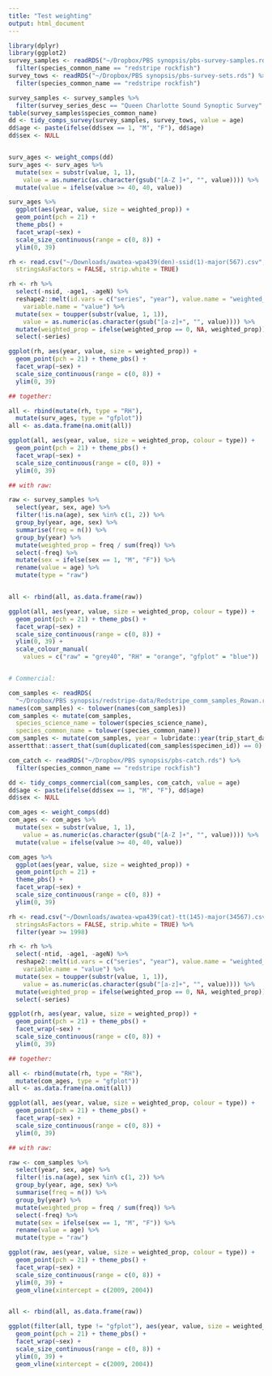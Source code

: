 ```yaml
---
title: "Test weighting"
output: html_document
---
```


```r
library(dplyr)
library(ggplot2)
survey_samples <- readRDS("~/Dropbox/PBS synopsis/pbs-survey-samples.rds") %>% 
  filter(species_common_name == "redstripe rockfish")
survey_tows <- readRDS("~/Dropbox/PBS synopsis/pbs-survey-sets.rds") %>%
  filter(species_common_name == "redstripe rockfish")

survey_samples <- survey_samples %>%
  filter(survey_series_desc == "Queen Charlotte Sound Synoptic Survey" )
table(survey_samples$species_common_name)
dd <- tidy_comps_survey(survey_samples, survey_tows, value = age)
dd$age <- paste(ifelse(dd$sex == 1, "M", "F"), dd$age)
dd$sex <- NULL


surv_ages <- weight_comps(dd)
surv_ages <- surv_ages %>%
  mutate(sex = substr(value, 1, 1),
    value = as.numeric(as.character(gsub("[A-Z ]+", "", value)))) %>%
  mutate(value = ifelse(value >= 40, 40, value))

surv_ages %>%
  ggplot(aes(year, value, size = weighted_prop)) +
  geom_point(pch = 21) +
  theme_pbs() +
  facet_wrap(~sex) +
  scale_size_continuous(range = c(0, 8)) +
  ylim(0, 39)

rh <- read.csv("~/Downloads/awatea-wpa439(den)-ssid(1)-major(567).csv",
  stringsAsFactors = FALSE, strip.white = TRUE)

rh <- rh %>%
  select(-nsid, -age1, -ageN) %>%
  reshape2::melt(id.vars = c("series", "year"), value.name = "weighted_prop",
    variable.name = "value") %>%
  mutate(sex = toupper(substr(value, 1, 1)),
    value = as.numeric(as.character(gsub("[a-z]+", "", value)))) %>%
  mutate(weighted_prop = ifelse(weighted_prop == 0, NA, weighted_prop)) %>%
  select(-series)

ggplot(rh, aes(year, value, size = weighted_prop)) +
  geom_point(pch = 21) + theme_pbs() +
  facet_wrap(~sex) +
  scale_size_continuous(range = c(0, 8)) +
  ylim(0, 39)

## together:

all <- rbind(mutate(rh, type = "RH"),
  mutate(surv_ages, type = "gfplot"))
all <- as.data.frame(na.omit(all))

ggplot(all, aes(year, value, size = weighted_prop, colour = type)) +
  geom_point(pch = 21) + theme_pbs() +
  facet_wrap(~sex) +
  scale_size_continuous(range = c(0, 8)) +
  ylim(0, 39)

## with raw:

raw <- survey_samples %>%
  select(year, sex, age) %>%
  filter(!is.na(age), sex %in% c(1, 2)) %>%
  group_by(year, age, sex) %>%
  summarise(freq = n()) %>%
  group_by(year) %>%
  mutate(weighted_prop = freq / sum(freq)) %>%
  select(-freq) %>%
  mutate(sex = ifelse(sex == 1, "M", "F")) %>%
  rename(value = age) %>%
  mutate(type = "raw")


all <- rbind(all, as.data.frame(raw))

ggplot(all, aes(year, value, size = weighted_prop, colour = type)) +
  geom_point(pch = 21) + theme_pbs() +
  facet_wrap(~sex) +
  scale_size_continuous(range = c(0, 8)) +
  ylim(0, 39) +
  scale_colour_manual(
    values = c("raw" = "grey40", "RH" = "orange", "gfplot" = "blue"))


# Commercial:

com_samples <- readRDS(
  "~/Dropbox/PBS synopsis/redstripe-data/Redstripe_comm_samples_Rowan.rds") %>% dplyr::as.tbl()
names(com_samples) <- tolower(names(com_samples))
com_samples <- mutate(com_samples,
  species_science_name = tolower(species_science_name),
  species_common_name = tolower(species_common_name))
com_samples <- mutate(com_samples, year = lubridate::year(trip_start_date))
assertthat::assert_that(sum(duplicated(com_samples$specimen_id)) == 0)

com_catch <- readRDS("~/Dropbox/PBS synopsis/pbs-catch.rds") %>% 
  filter(species_common_name == "redstripe rockfish")

dd <- tidy_comps_commercial(com_samples, com_catch, value = age)
dd$age <- paste(ifelse(dd$sex == 1, "M", "F"), dd$age)
dd$sex <- NULL

com_ages <- weight_comps(dd)
com_ages <- com_ages %>%
  mutate(sex = substr(value, 1, 1),
    value = as.numeric(as.character(gsub("[A-Z ]+", "", value)))) %>%
  mutate(value = ifelse(value >= 40, 40, value))

com_ages %>%
  ggplot(aes(year, value, size = weighted_prop)) +
  geom_point(pch = 21) +
  theme_pbs() +
  facet_wrap(~sex) +
  scale_size_continuous(range = c(0, 8)) +
  ylim(0, 39)

rh <- read.csv("~/Downloads/awatea-wpa439(cat)-tt(145)-major(34567).csv",
  stringsAsFactors = FALSE, strip.white = TRUE) %>%
  filter(year >= 1998)

rh <- rh %>%
  select(-ntid, -age1, -ageN) %>%
  reshape2::melt(id.vars = c("series", "year"), value.name = "weighted_prop",
    variable.name = "value") %>%
  mutate(sex = toupper(substr(value, 1, 1)),
    value = as.numeric(as.character(gsub("[a-z]+", "", value)))) %>%
  mutate(weighted_prop = ifelse(weighted_prop == 0, NA, weighted_prop)) %>%
  select(-series)

ggplot(rh, aes(year, value, size = weighted_prop)) +
  geom_point(pch = 21) + theme_pbs() +
  facet_wrap(~sex) +
  scale_size_continuous(range = c(0, 8)) +
  ylim(0, 39)

## together:

all <- rbind(mutate(rh, type = "RH"),
  mutate(com_ages, type = "gfplot"))
all <- as.data.frame(na.omit(all))

ggplot(all, aes(year, value, size = weighted_prop, colour = type)) +
  geom_point(pch = 21) + theme_pbs() +
  facet_wrap(~sex) +
  scale_size_continuous(range = c(0, 8)) +
  ylim(0, 39)

## with raw:

raw <- com_samples %>%
  select(year, sex, age) %>%
  filter(!is.na(age), sex %in% c(1, 2)) %>%
  group_by(year, age, sex) %>%
  summarise(freq = n()) %>%
  group_by(year) %>%
  mutate(weighted_prop = freq / sum(freq)) %>%
  select(-freq) %>%
  mutate(sex = ifelse(sex == 1, "M", "F")) %>%
  rename(value = age) %>%
  mutate(type = "raw")

ggplot(raw, aes(year, value, size = weighted_prop, colour = type)) +
  geom_point(pch = 21) + theme_pbs() +
  facet_wrap(~sex) +
  scale_size_continuous(range = c(0, 8)) +
  ylim(0, 39) +
  geom_vline(xintercept = c(2009, 2004))


all <- rbind(all, as.data.frame(raw))

ggplot(filter(all, type != "gfplot"), aes(year, value, size = weighted_prop, colour = type)) +
  geom_point(pch = 21) + theme_pbs() +
  facet_wrap(~sex) +
  scale_size_continuous(range = c(0, 8)) +
  ylim(0, 39) +
  geom_vline(xintercept = c(2009, 2004))

```
